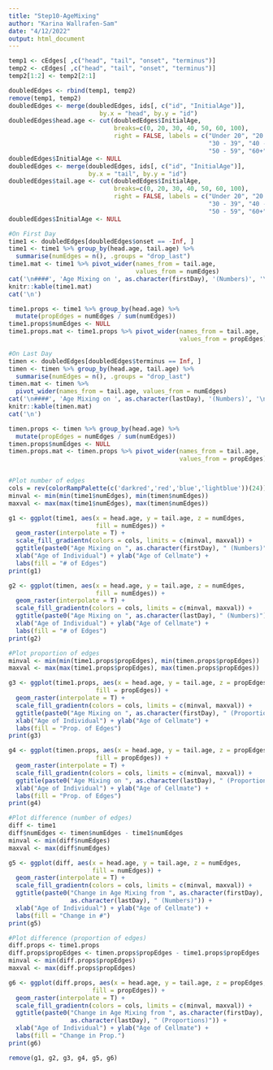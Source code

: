 ```yaml
---
title: "Step10-AgeMixing"
author: "Karina Wallrafen-Sam"
date: "4/12/2022"
output: html_document
---
```


```r
temp1 <- cEdges[ ,c("head", "tail", "onset", "terminus")]
temp2 <- cEdges[ ,c("head", "tail", "onset", "terminus")]
temp2[1:2] <- temp2[2:1]

doubledEdges <- rbind(temp1, temp2)
remove(temp1, temp2)
doubledEdges <- merge(doubledEdges, ids[, c("id", "InitialAge")],
                         by.x = "head", by.y = "id")
doubledEdges$head.age <- cut(doubledEdges$InitialAge,
                             breaks=c(0, 20, 30, 40, 50, 60, 100),
                             right = FALSE, labels = c("Under 20", "20 - 29",
                                                       "30 - 39", "40 - 49",
                                                       "50 - 59", "60+"))
doubledEdges$InitialAge <- NULL
doubledEdges <- merge(doubledEdges, ids[, c("id", "InitialAge")],
                      by.x = "tail", by.y = "id")
doubledEdges$tail.age <- cut(doubledEdges$InitialAge,
                             breaks=c(0, 20, 30, 40, 50, 60, 100),
                             right = FALSE, labels = c("Under 20", "20 - 29",
                                                       "30 - 39", "40 - 49",
                                                       "50 - 59", "60+"))
doubledEdges$InitialAge <- NULL

#On First Day
time1 <- doubledEdges[doubledEdges$onset == -Inf, ]
time1 <- time1 %>% group_by(head.age, tail.age) %>% 
  summarise(numEdges = n(), .groups = "drop_last")
time1.mat <- time1 %>% pivot_wider(names_from = tail.age, 
                                   values_from = numEdges)
cat('\n####', 'Age Mixing on ', as.character(firstDay), '(Numbers)', '\n')
knitr::kable(time1.mat)
cat('\n')

time1.props <- time1 %>% group_by(head.age) %>%
  mutate(propEdges = numEdges / sum(numEdges))
time1.props$numEdges <- NULL
time1.props.mat <- time1.props %>% pivot_wider(names_from = tail.age, 
                                               values_from = propEdges)

#On Last Day
timen <- doubledEdges[doubledEdges$terminus == Inf, ]
timen <- timen %>% group_by(head.age, tail.age) %>%
  summarise(numEdges = n(), .groups = "drop_last")
timen.mat <- timen %>%
  pivot_wider(names_from = tail.age, values_from = numEdges)
cat('\n####', 'Age Mixing on ', as.character(lastDay), '(Numbers)', '\n')
knitr::kable(timen.mat)
cat('\n')

timen.props <- timen %>% group_by(head.age) %>%
  mutate(propEdges = numEdges / sum(numEdges))
timen.props$numEdges <- NULL
timen.props.mat <- timen.props %>% pivot_wider(names_from = tail.age, 
                                               values_from = propEdges)


#Plot number of edges
cols = rev(colorRampPalette(c('darkred','red','blue','lightblue'))(24))
minval <- min(min(time1$numEdges), min(timen$numEdges))
maxval <- max(max(time1$numEdges), max(timen$numEdges))

g1 <- ggplot(time1, aes(x = head.age, y = tail.age, z = numEdges, 
                        fill = numEdges)) +
  geom_raster(interpolate = T) +
  scale_fill_gradientn(colors = cols, limits = c(minval, maxval)) +
  ggtitle(paste0("Age Mixing on ", as.character(firstDay), " (Numbers)")) +
  xlab("Age of Individual") + ylab("Age of Cellmate") +
  labs(fill = "# of Edges")
print(g1)

g2 <- ggplot(timen, aes(x = head.age, y = tail.age, z = numEdges, 
                        fill = numEdges)) +
  geom_raster(interpolate = T) +
  scale_fill_gradientn(colors = cols, limits = c(minval, maxval)) +
  ggtitle(paste0("Age Mixing on ", as.character(lastDay), " (Numbers)")) +
  xlab("Age of Individual") + ylab("Age of Cellmate") +
  labs(fill = "# of Edges")
print(g2)

#Plot proportion of edges
minval <- min(min(time1.props$propEdges), min(timen.props$propEdges))
maxval <- max(max(time1.props$propEdges), max(timen.props$propEdges))

g3 <- ggplot(time1.props, aes(x = head.age, y = tail.age, z = propEdges,
                        fill = propEdges)) +
  geom_raster(interpolate = T) +
  scale_fill_gradientn(colors = cols, limits = c(minval, maxval)) +
  ggtitle(paste0("Age Mixing on ", as.character(firstDay), " (Proportions)")) +
  xlab("Age of Individual") + ylab("Age of Cellmate") +
  labs(fill = "Prop. of Edges")
print(g3)

g4 <- ggplot(timen.props, aes(x = head.age, y = tail.age, z = propEdges,
                        fill = propEdges)) +
  geom_raster(interpolate = T) +
  scale_fill_gradientn(colors = cols, limits = c(minval, maxval)) +
  ggtitle(paste0("Age Mixing on ", as.character(lastDay), " (Proportions)")) +
  xlab("Age of Individual") + ylab("Age of Cellmate") +
  labs(fill = "Prop. of Edges")
print(g4)

#Plot difference (number of edges)
diff <- time1
diff$numEdges <- timen$numEdges - time1$numEdges
minval <- min(diff$numEdges)
maxval <- max(diff$numEdges)

g5 <- ggplot(diff, aes(x = head.age, y = tail.age, z = numEdges, 
                       fill = numEdges)) +
  geom_raster(interpolate = T) +
  scale_fill_gradientn(colors = cols, limits = c(minval, maxval)) +
  ggtitle(paste0("Change in Age Mixing from ", as.character(firstDay), " to ", 
                 as.character(lastDay), " (Numbers)")) +
  xlab("Age of Individual") + ylab("Age of Cellmate") +
  labs(fill = "Change in #")
print(g5)

#Plot difference (proportion of edges)
diff.props <- time1.props
diff.props$propEdges <- timen.props$propEdges - time1.props$propEdges
minval <- min(diff.props$propEdges)
maxval <- max(diff.props$propEdges)

g6 <- ggplot(diff.props, aes(x = head.age, y = tail.age, z = propEdges, 
                       fill = propEdges)) +
  geom_raster(interpolate = T) +
  scale_fill_gradientn(colors = cols, limits = c(minval, maxval)) +
  ggtitle(paste0("Change in Age Mixing from ", as.character(firstDay), " to ", 
                 as.character(lastDay), " (Proportions)")) +
  xlab("Age of Individual") + ylab("Age of Cellmate") +
  labs(fill = "Change in Prop.")
print(g6)

remove(g1, g2, g3, g4, g5, g6)
```
